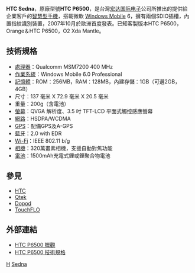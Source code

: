 {{noteTA
|G1=長度單位
}}

'''HTC Sedna'''，原廠型號'''HTC P6500'''，是台灣[[宏达国际电子|宏达国际电子]]公司所推出的提供給企業客戶的[[智慧型手機|智慧型手機]]，搭載微軟 [[Windows_Mobile|Windows Mobile]] 6，擁有兩個SDIO插槽，內置指紋識別裝置，2007年10月於歐洲首度發表。已知客製版本HTC P6500，Orange＆HTC P6500，O2 Xda Mantle。

== 技術規格 ==
*[[處理器|處理器]]：Qualcomm MSM7200 400 MHz 
*[[作業系統|作業系統]]：Windows Mobile 6.0 Professional 
*[[記憶體|記憶體]]：ROM：256MB，RAM：128MB，內建存儲：1GB（可選2GB，4GB）
*尺寸：137 毫米 X 72.9 毫米 X 20.5 毫米 
*重量：200g（含電池）
*[[螢幕|螢幕]]：QVGA 解析度、3.5 吋 TFT-LCD 平面式觸控感應螢幕 
*[[網路|網路]]：HSDPA/WCDMA 
*[[GPS|GPS]]：配備GPS及A-GPS 
*[[藍牙|藍牙]]：2.0 with EDR
*[[Wi-Fi|Wi-Fi]]：IEEE 802.11 b/g 
*[[相機|相機]]：320萬畫素相機，支援自動對焦功能 
*[[電池|電池]]：1500mAh充電式鋰或鋰聚合物電池

== 參見 ==
*[[HTC|HTC]]
*[[Qtek|Qtek]]
*[[Dopod|Dopod]]
*[[TouchFLO|TouchFLO]]

== 外部連結 ==
*[https://web.archive.org/web/20110716060911/http://www.htc.com/www/product.aspx?id=526 HTC P6500 概觀]
*[http://www.htc.com/www/product.aspx?id=530 HTC P6500 技術規格]{{Wayback|url=http://www.htc.com/www/product.aspx?id=530 |date=20080904024409 }}

{{HTC Phones P Series}}

[[Category:智能手機|H]]
[[Category:宏達電手機|Sedna]]